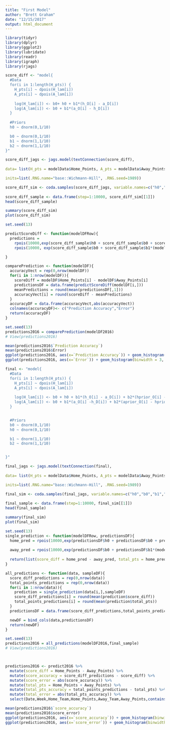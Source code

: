 ```yaml
---
title: "First Model"
author: "Brett Graham"
date: "12/15/2017"
output: html_document
---
```



```r
library(tidyr)
library(dplyr)
library(ggplot2)
library(lubridate)
library(readr)
library(igraph)
library(rjags)

```
```r
score_diff <- "model{
  #Data
  for(i in 1:length(H_pts)) {
    H_pts[i] ~ dpois(H_lam[i])
    A_pts[i] ~ dpois(A_lam[i])
  
    log(H_lam[i]) <- b0+ h0 + b1*(h_O[i] - a_D[i])
    log(A_lam[i]) <- b0 + b1*(a_O[i] - h_D[i]) 
  }
  
  #Priors
  h0 ~ dnorm(0,1/10)

  b0 ~ dnorm(0,1/10)
  b1 ~ dnorm(1,1/10)
  b2 ~ dnorm(1,1/10)
}"

score_diff_jags <- jags.model(textConnection(score_diff),
                              
data= list(H_pts = modelData$Home_Points, A_pts = modelData$Away_Points, h_D= modelData$Home_D_Points , h_O= modelData$Home_O_Points , a_D= modelData$Away_D_Points , a_O= modelData$Away_O_Points),

inits=list(.RNG.name="base::Wichmann-Hill", .RNG.seed=1989))

score_diff_sim <- coda.samples(score_diff_jags, variable.names=c("h0","b0","b1"), n.iter=10000)
   
score_diff_sample <- data.frame(step=1:10000, score_diff_sim[[1]])
head(score_diff_sample)
```
```r
summary(score_diff_sim)
plot(score_diff_sim)
```

```r
set.seed(13)

predictScoreDiff <- function(modelDFRow){
  predictions = 
    rpois(10000,exp(score_diff_sample$h0 + score_diff_sample$b0 + score_diff_sample$b1*(modelDFRow$Home_O_Points - modelDFRow$Away_D_Points))) - 
    rpois(10000, exp(score_diff_sample$b0 + score_diff_sample$b1*(modelDFRow$Away_O_Points - modelDFRow$Home_D_Points)))

}

comparePrediction <- function(modelDF){
  accuracyVect = rep(0,nrow(modelDF))
  for(i in 1:nrow(modelDF)){
    scoreDiff = modelDF$Home_Points[i] - modelDF$Away_Points[i]
    predictionsDF = data.frame(predictScoreDiff(modelDF[i,])) 
    meanPredictions = round(mean(predictionsDF[,1]))
    accuracyVect[i] = round(scoreDiff - meanPredictions)
  }
  accuracyDF = data.frame(accuracyVect,abs(accuracyVect))
  colnames(accuracyDF)<- c("Prediction Accuracy","Error")
  return(accuracyDF)
}

```

```r
set.seed(13)
predictions2016 = comparePrediction(modelDF2016)
# View(predictions2016)

mean(predictions2016$`Prediction Accuracy`)
mean(predictions2016$Error)
ggplot(predictions2016, aes(x=`Prediction Accuracy`)) + geom_histogram(binwidth = 3, aes(y=..density..))
ggplot(predictions2016, aes(x=`Error`)) + geom_histogram(binwidth = 3, aes(y=..density..))

```













```r
final <- "model{
  #Data
  for(i in 1:length(H_pts)) {
    H_pts[i] ~ dpois(H_lam[i])
    A_pts[i] ~ dpois(A_lam[i])
  
    log(H_lam[i]) <- b0 + h0 + b1*(h_O[i] - a_D[i]) + b2*(hprior_O[i] - aprior_D[i]) 
    log(A_lam[i]) <- b0 + b1*(a_O[i] -h_D[i]) + b2*(aprior_O[i] - hprior_D[i]) 
  }


  #Priors
  b0 ~ dnorm(0,1/10)
  h0 ~ dnorm(0,1/10)

  b1 ~ dnorm(1,1/10)
  b2 ~ dnorm(1,1/10)


}"

final_jags <- jags.model(textConnection(final),
                              
data= list(H_pts = modelData$Home_Points, A_pts = modelData$Away_Points,h_D= modelData$Home_D_Points , h_O= modelData$Home_O_Points , a_D= modelData$Away_D_Points , a_O= modelData$Away_O_Points,hprior_O = modelData$Home_O_Points_Last_Year,hprior_D = modelData$Home_D_Points_Last_Year,aprior_O = modelData$Away_O_Points_Last_Year,aprior_D = modelData$Away_D_Points_Last_Year),

inits=list(.RNG.name="base::Wichmann-Hill", .RNG.seed=1989))

final_sim <- coda.samples(final_jags, variable.names=c("h0","b0","b1","b2"), n.iter=10000)
   
final_sample <- data.frame(step=1:10000, final_sim[[1]])
head(final_sample)
```
```r
summary(final_sim)
plot(final_sim)
```
```r
set.seed(13)
single_prediction <- function(modelDFRow, predictionsDF){
  home_pred = rpois(10000,exp(predictionsDF$h0 + predictionsDF$b0 + predictionsDF$b1*(modelDFRow$`Home_O_Points` - modelDFRow$`Away_D_Points`) + predictionsDF$b2*(modelDFRow$`Home_O_Points_Last_Year` - modelDFRow$`Away_D_Points_Last_Year`)))
  
  away_pred = rpois(10000,exp(predictionsDF$b0 + predictionsDF$b1*(modelDFRow$`Away_O_Points` - modelDFRow$`Home_D_Points`) + predictionsDF$b2*(modelDFRow$`Away_O_Points_Last_Year` - modelDFRow$`Home_D_Points_Last_Year`)))
  
  return(list(score_diff = home_pred - away_pred, total_pts = home_pred + away_pred))           
}

all_predictions <- function(data, sampleDF){
  score_diff_predictions = rep(0,nrow(data))
  total_points_predictions = rep(0,nrow(data))
  for(i in 1:nrow(data)){
    prediction = single_prediction(data[i,],sampleDF)
    score_diff_predictions[i] = round(mean(prediction$score_diff))
    total_points_predictions[i] = round(mean(prediction$total_pts))
  }
  predictionsDF = data.frame(score_diff_predictions,total_points_predictions)

  newDF = bind_cols(data,predictionsDF)
  return(newDF)
}
```

```r
set.seed(13)
predictions2016 = all_predictions(modelDF2016,final_sample)
# View(predictions2016)



predictions2016 <- predict2016 %>%
  mutate(score_diff = Home_Points - Away_Points) %>%
  mutate(score_accuracy = score_diff_predictions - score_diff) %>%
  mutate(score_error = abs(score_accuracy)) %>%
  mutate(total_pts = Home_Points + Away_Points) %>%
  mutate(total_pts_accuracy = total_points_predictions - total_pts) %>%
  mutate(total_error = abs(total_pts_accuracy)) %>%
  select(Date,Week,Home_Team,Home_Points,Away_Team,Away_Points,contains('score'),contains('total'))

mean(predictions2016$`score_accuracy`)
mean(predictions2016$score_error)
ggplot(predictions2016, aes(x=`score_accuracy`)) + geom_histogram(binwidth = 3, aes(y=..density..))
ggplot(predictions2016, aes(x=`score_error`)) + geom_histogram(binwidth = 3, aes(y=..density..))

```











































